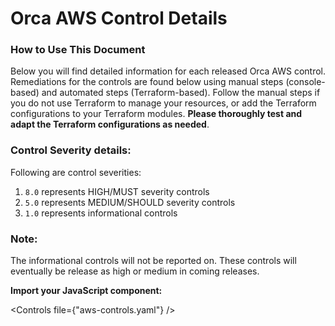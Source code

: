 # Orca AWS Control Details

### How to Use This Document

Below you will find detailed information for each released Orca AWS control. Remediations for the controls are found below using manual steps (console-based) and automated steps (Terraform-based). Follow the manual steps if you do not use Terraform to manage your resources, or add the Terraform configurations to your Terraform modules. **Please thoroughly test and adapt the Terraform configurations as needed**.

### Control Severity details:

Following are control severities:

1. `8.0` represents HIGH/MUST severity controls
2. `5.0` represents MEDIUM/SHOULD severity controls
3. `1.0` represents informational controls

### Note:

The informational controls will not be reported on. These controls will eventually be release as high or medium in coming releases.

**Import your JavaScript component:**


<Controls file={"aws-controls.yaml"} />
